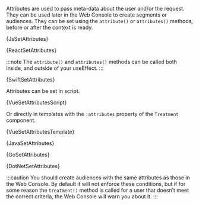 







Attributes are used to pass meta-data about the user and/or the request. They
can be used later in the Web Console to create segments or audiences. They can
be set using the `attribute()` or `attributes()` methods, before or after the
context is ready.

<Tabs groupId="language">

<TabItem value="js" label="Javascript">

<CodeBlock language="js">{JsSetAttributes}</CodeBlock>

</TabItem>

<TabItem value="react" label="React">

<CodeBlock language="jsx">{ReactSetAttributes}</CodeBlock>

:::note
The `attribute()` and `attributes()` methods can be called both inside, and outside
of your useEffect.
:::

</TabItem>

<TabItem value="swift" label="Swift">

<CodeBlock language="swift">{SwiftSetAttributes}</CodeBlock>

</TabItem>

<TabItem value="vue" label="Vue2">

Attributes can be set in script.

<CodeBlock language="js">{VueSetAttributesScript}</CodeBlock>

Or directly in templates with the `:attributes` property of the `Treatment`
component.

<CodeBlock language="html">{VueSetAttributesTemplate}</CodeBlock>

</TabItem>

<TabItem value="java" label="Java">

<CodeBlock language="java">{JavaSetAttributes}</CodeBlock>

</TabItem>

<TabItem value="go" label="Go">

<CodeBlock language="go">{GoSetAttributes}</CodeBlock>

</TabItem>

<TabItem value="dotnet" label=".NET">

<CodeBlock language="csharp">{DotNetSetAttributes}</CodeBlock>

</TabItem>

</Tabs>

:::caution
You should create audiences with the same attributes as those in the Web Console.
By default it will not enforce these conditions, but if for some reason the
`treatment()` method is called for a user that doesn’t meet the correct criteria, the
Web Console will warn you about it.
:::
